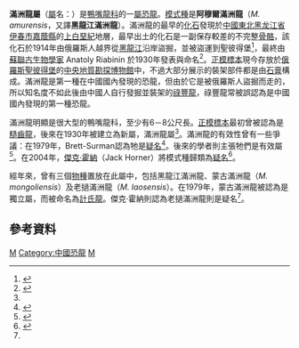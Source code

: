 {{Automatic Taxobox
| taxon = Mandschurosaurus
| fossil_range = [[白堊紀|白堊紀]]晚期，{{fossilrange|66}}
| image = Mandschurosaurus Amurensis..2H1A0401WI.jpg
| image_caption = 以尾部著地姿態架設的滿洲龍骨架模型，位於[[俄羅斯|俄羅斯]][[中央地質勘探博物館|中央地質勘探博物館]]
| authority = Riabinin, 1930
| type_species = '''阿穆爾滿洲龍<br>''Mandschurosaurus amurensis'''''
| type_species_authority = Riabinin, 1930
| subdivision_ranks = [[種|種]]
| subdivision = 
*'''阿穆爾滿洲龍 ''M. amurensis''''' <small>Riabinin, 1930</small>
*?'''老撾滿洲龍 ''M. laosensis''''' <small> Hoffett, 1943</small>
}}
'''滿洲龍屬'''（[[屬|屬]]名：{{lang|la|''Mandschurosaurus''}}）是[[鴨嘴龍科|鴨嘴龍科]]的一[[屬|屬]][[恐龍|恐龍]]。[[模式種|模式種]]是'''阿穆爾滿洲龍'''（''M. amurensis''，又譯'''黑龍江滿洲龍'''）。滿洲龍的最早的[[化石|化石]]發現於[[中國|中國]][[中國東北地區|東北]][[黑龙江省|黑龙江省]][[伊春市|伊春市]][[嘉蔭縣|嘉蔭縣]]的[[上白堊紀|上白堊紀]]地層，最早出土的化石是一副保存較差的不完整[[骨骼|骨骼]]，該化石於1914年由俄羅斯人越界從[[黑龍江|黑龍江]]沿岸盜掘，並被盜運到聖彼得堡<ref>{{Cite web |url=http://www.uua.cn/show-13-7963-1.html |title=存档副本 |access-date=2019-08-02 |archive-date=2019-08-02 |archive-url=https://web.archive.org/web/20190802152823/http://www.uua.cn/show-13-7963-1.html |dead-url=no }}</ref>，最終由[[蘇聯|蘇聯]][[古生物學家|古生物學家]] Anatoly Riabinin 於1930年發表與命名<ref name=riabinin1930>{{cite journal|author=Riabinin A. N.|year=1930|title=[''Mandschurosaurus amurensis'' nov. gen, nov. sp. a hadrosaurian dinosaur from the Upper Cretaceous of the Amur River.]|journal=Soc. Paleontol. Russ. Mem.|volume=2|pages=1-36}}</ref>。[[正模標本|正模標本]]現今存放於[[俄羅斯|俄羅斯]][[聖彼得堡|聖彼得堡]]的[[中央地質勘探博物館|中央地質勘探博物館]]中，不過大部分展示的裝架部件都是由[[石膏|石膏]]構成。滿洲龍是第一種在中國國內發現的恐龍，但由於它是被俄羅斯人盜掘而走的，所以知名度不如此後由中國人自行發掘並裝架的[[祿豐龍|祿豐龍]]，祿豐龍常被誤認為是中國國內發現的第一種恐龍。

滿洲龍明顯是很大型的鴨嘴龍科，至少有6－8公尺長。[[正模標本|正模標本]]最初曾被認為是[[糙齒龍|糙齒龍]]，後來在1930年被建立為新屬，滿洲龍屬<ref name=riabinin1930/>。滿洲龍的有效性曾有一些爭議：在1979年，Brett-Surman認為牠是[[疑名|疑名]]<ref name=brett1979>{{cite journal|author=Brett-Surman M. K.|year=1979|title=Phylogeny and palaeobiogeography of hadrosaurian dinosaurs|journal=Nature|volume=277|pages=560-562|id={{doi|10.1038/277560a0}}|issue=5697|bibcode = 1979Natur.277..560B }}</ref>。後來的學者則主張牠們是有效屬<ref name=chapman1990>{{Cite book|author=Chapman R. et Brett-Surman M. K.|year=1990|chapter=Morphometric observations on hadrosaurid ornithopods|editor=Carpenter K. et Currie, P. J. (eds.)|title=Dinosaur Systematics: Perspectives and Approaches|url=https://archive.org/details/dinosaursystemat00carp|publisher=Cambridge University Press|location=Cambridge|pages=[https://archive.org/details/dinosaursystemat00carp/page/163 163]-177}}</ref>。在2004年，[[傑克·霍納|傑克·霍納]]（Jack Horner）將模式種歸類為[[疑名|疑名]]<ref name=horner2004>{{Cite book|author=Horner J., Weishampel D. B., et Forster C. A.|year=2004|chapter=Chapter Twenty: Hadrosauridae|title=The Dinosauria|edition=2nd edition|editor=Weishampel D. B., Dodson P., and Osmólska H., editors|publisher=University of California Press}}</ref>。

經年來，曾有三個[[物種|物種]]置放在此屬中，包括黑龍江滿洲龍、蒙古滿洲龍（''M. mongoliensis''）及老撾滿洲龍（''M. laosensis''）。在1979年，蒙古滿洲龍被認為是獨立屬，而被命名為[[計氏龍|計氏龍]]。傑克·霍納則認為老撾滿洲龍則是疑名<ref name=horner2004/>。

==參考資料==
{{reflist}}
{{鳥腳亞目|R.}}
{{Taxonbar|from=Q1076898}}

[[Category:上白堊紀恐龍|M]]
[[Category:中國恐龍|Category:中國恐龍]]
[[Category:可疑的恐龍|M]]